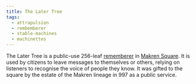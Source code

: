 ```yaml
---
title: The Later Tree
tags:
  - attrapulsion
  - rembemberer
  - stable-machines
  - machinettes
---
```

The Later Tree is a public-use 256-leaf [rememberer](lore:rememberer) in
[Makren Square](location:makren). It is used by citizens to leave messages to
themselves or others, relying on listeners to recognise the voice of people
they know. It was gifted to the square by the estate of the Makren lineage in
997 as a public service.
